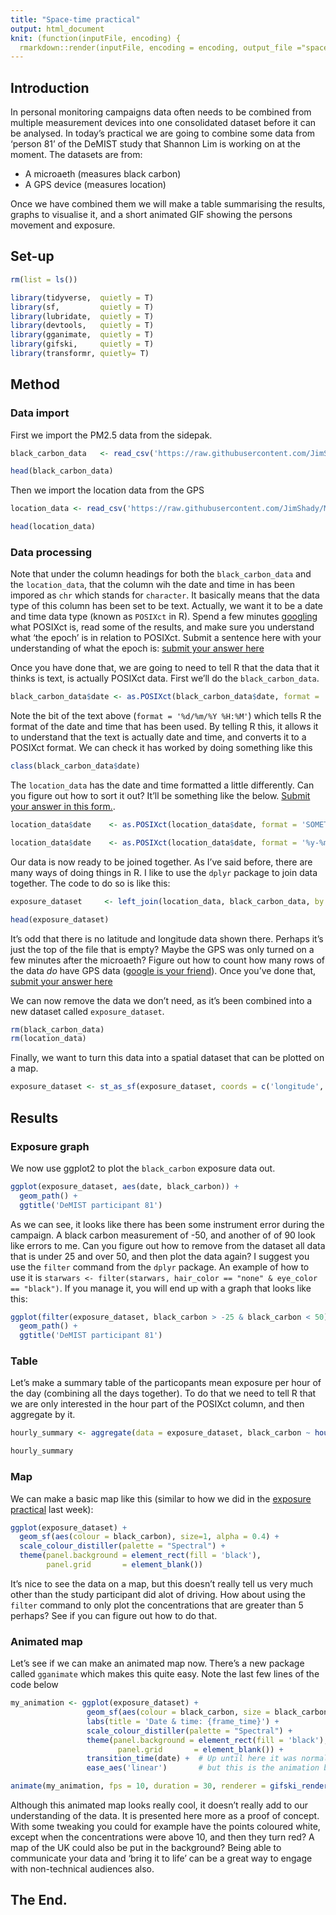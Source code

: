 ```yaml
---
title: "Space-time practical"
output: html_document
knit: (function(inputFile, encoding) {
  rmarkdown::render(inputFile, encoding = encoding, output_file ="space_time_practical.html") }) 
---
```


## Introduction

In personal monitoring campaigns data often needs to be combined from multiple measurement devices into one consolidated dataset before it can be analysed. In today's practical we are going to combine some data from 'person 81' of the DeMIST study that Shannon Lim is working on at the moment. The datasets are from:

* A microaeth (measures black carbon)
* A GPS device (measures location)

Once we have combined them we will make a table summarising the results, graphs to visualise it, and a short animated GIF showing the persons movement and exposure.

## Set-up

```r
rm(list = ls())

library(tidyverse,  quietly = T)
library(sf,         quietly = T)
library(lubridate,  quietly = T)
library(devtools,   quietly = T)
library(gganimate,  quietly = T)
library(gifski,     quietly = T)
library(transformr, quietly= T)

```

## Method

### Data import

First we import the PM2.5 data from the sidepak.

```r

black_carbon_data   <- read_csv('https://raw.githubusercontent.com/JimShady/MScGAQ/master/data/black_carbon.csv')

head(black_carbon_data)

```

Then we import the location data from the GPS

```r

location_data <- read_csv('https://raw.githubusercontent.com/JimShady/MScGAQ/master/data/gps.csv')

head(location_data)

```

### Data processing

Note that under the column headings for both the `black_carbon_data` and the `location_data`, that the column wih the date and time in has been impored as `chr` which stands for `character`. It basically means that the data type of this column has been set to be text. Actually, we want it to be a date and time data type (known as `POSIXct` in R). Spend a few minutes [googling](www.google.co.uk) what POSIXct is, read some of the results, and make sure you understand what 'the epoch' is in relation to POSIXct. Submit a sentence here with your understanding of what the epoch is: [submit your answer here](URL HERE)

Once you have done that, we are going to need to tell R that the data that it thinks is text, is actually POSIXct data. First we'll do the `black_carbon_data`.

```r

black_carbon_data$date <- as.POSIXct(black_carbon_data$date, format = '%d/%m/%Y %H:%M')

```

Note the bit of the text above (`format = '%d/%m/%Y %H:%M'`) which tells R the format of the date and time that has been used. By telling R this, it allows it to understand that the text is actually date and time, and converts it to a POSIXct format. We can check it has worked by doing something like this

```r

class(black_carbon_data$date)

```

The `location_data` has the date and time formatted a little differently. Can you figure out how to sort it out? It'll be something like the below. [Submit your answer in this form.](form here).

```r

location_data$date    <- as.POSIXct(location_data$date, format = 'SOMETHING IN HERE')

```

```r
location_data$date    <- as.POSIXct(location_data$date, format = '%y-%m-%d %H:%M')
```

Our data is now ready to be joined together. As I've said before, there are many ways of doing things in R. I like to use the `dplyr` package to join data together. The code to do so is like this:

```r

exposure_dataset     <- left_join(location_data, black_carbon_data, by = c("date" = "date"))

head(exposure_dataset)

```

It's odd that there is no latitude and longitude data shown there. Perhaps it's just the top of the file that is empty? Maybe the GPS was only turned on a few minutes after the microaeth? Figure out how to count how many rows of the data _do_ have GPS data ([google is your friend](https://www.google.com/search?q=count+nas+in+column+r&rlz=1C1GGRV_enGB803GB803&oq=count+nas+in+column+r)). Once you've done that, [submit your answer here](FORM HERE)

We can now remove the data we don't need, as it's been combined into a new dataset called `exposure_dataset`.

```r
rm(black_carbon_data)
rm(location_data)
```

Finally, we want to turn this data into a spatial dataset that can be plotted on a map.

```r
exposure_dataset <- st_as_sf(exposure_dataset, coords = c('longitude', 'latitude'), crs = 4326, na.fail=F)
```

## Results

### Exposure graph

We now use ggplot2 to plot the `black_carbon` exposure data out.

```r

ggplot(exposure_dataset, aes(date, black_carbon)) + 
  geom_path() +
  ggtitle('DeMIST participant 81')

```

As we can see, it looks like there has been some instrument error during the campaign. A black carbon measurement of -50, and another of of 90 look like errors to me. Can you figure out how to remove from the dataset all data that is under 25 and over 50, and then plot the data again? I suggest you use the `filter` command from the `dplyr` package. An example of how to use it is `starwars <- filter(starwars, hair_color == "none" & eye_color == "black")`. If you manage it, you will end up with a graph that looks like this:

```r
ggplot(filter(exposure_dataset, black_carbon > -25 & black_carbon < 50), aes(date, black_carbon)) + 
  geom_path() +
  ggtitle('DeMIST participant 81')
```

### Table

Let's make a summary table of the particopants mean exposure per hour of the day (combining all the days together). To do that we need to tell R that we are only interested in the hour part of the POSIXct column, and then aggregate by it.

```r

hourly_summary <- aggregate(data = exposure_dataset, black_carbon ~ hour(date), FUN=mean)

hourly_summary

```

### Map

We can make a basic map like this (similar to how we did in the [exposure practical](https://jimshady.github.io/MScGAQ/exposure_practical.html) last week):

```r

ggplot(exposure_dataset) +
  geom_sf(aes(colour = black_carbon), size=1, alpha = 0.4) +
  scale_colour_distiller(palette = "Spectral") +
  theme(panel.background = element_rect(fill = 'black'),
        panel.grid       = element_blank())

```

It's nice to see the data on a map, but this doesn't really tell us very much other than the study participant did alot of driving. How about using the `filter` command to only plot the concentrations that are greater than 5 perhaps? See if you can figure out how to do that.

### Animated map

Let's see if we can make an animated map now. There's a new package called `gganimate` which makes this quite easy. Note the last few lines of the code below

```r

my_animation <- ggplot(exposure_dataset) +
                 geom_sf(aes(colour = black_carbon, size = black_carbon), show.legend = F) +
                 labs(title = 'Date & time: {frame_time}') +
                 scale_colour_distiller(palette = "Spectral") +
                 theme(panel.background = element_rect(fill = 'black'),
                        panel.grid       = element_blank()) +
                 transition_time(date) +  # Up until here it was normal ggplot2 code,
                 ease_aes('linear')       # but this is the animation bit

animate(my_animation, fps = 10, duration = 30, renderer = gifski_renderer(file = 'my_animation.gif', loop = TRUE)) # output our animation

```

Although this animated map looks really cool, it doesn't really add to our understanding of the data. It is presented here more as a proof of concept. With some tweaking you could for example have the points coloured white, except when the concentrations were above 10, and then they turn red? A map of the UK could also be put in the background? Being able to communicate your data and 'bring it to life' can be a great way to engage with non-technical audiences also.

## The End.
